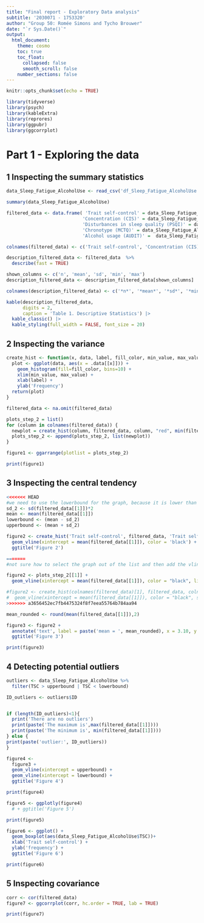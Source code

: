 ```yaml
---
title: "Final report - Exploratory Data analysis"
subtitle: '2030071 - 1753320'
author: "Group 50: Romée Simons and Tycho Brouwer"
date: "`r Sys.Date()`"
output:
  html_document:
    theme: cosmo
    toc: true
    toc_float:
      collapsed: false
      smooth_scroll: false
    number_sections: false
---
```


```r
knitr::opts_chunk$set(echo = TRUE)

library(tidyverse)
library(psych)
library(kableExtra)
library(reprores)
library(ggpubr)
library(ggcorrplot)
```

# Part 1 - Exploring the data
## 1 Inspecting the summary statistics

```r
data_Sleep_Fatigue_AlcoholUse <- read_csv('df_Sleep_Fatigue_AlcoholUse.csv', show_col_types = FALSE) 

summary(data_Sleep_Fatigue_AlcoholUse)

```

```r
filtered_data <- data.frame( 'Trait self-control' = data_Sleep_Fatigue_AlcoholUse$TSC,
                            'Concentration (CIS)' = data_Sleep_Fatigue_AlcoholUse$CIS_Concentration, 
                            'Disturbances in sleep quality (PSQI)' = data_Sleep_Fatigue_AlcoholUse$PSQI_GlobalScore, 
                            'Chronotype (MCTQ)' = data_Sleep_Fatigue_AlcoholUse$MCTQ_MSFsc, 
                            'Alcohol usage (AUDIT)' =  data_Sleep_Fatigue_AlcoholUse$AUDIT_Score)

colnames(filtered_data) <- c('Trait self-control', 'Concentration (CIS)', 'Disturbances in sleep quality (PSQI)', 'Chronotype (MCTQ)', 'Alcohol usage (AUDIT)')

description_filtered_data <- filtered_data  %>%
  describe(fast = TRUE)

shown_columns <- c('n', 'mean', 'sd', 'min', 'max')
description_filtered_data <- description_filtered_data[shown_columns]

colnames(description_filtered_data) <- c('*n*', '*mean*', '*sd*', '*min*', '*max*')

kable(description_filtered_data,
      digits = 2,
      caption = 'Table 1. Descriptive Statistics') |>
  kable_classic() |>
  kable_styling(full_width = FALSE, font_size = 20)
```

## 2 Inspecting the variance

```r
create_hist <- function(x, data, label, fill_color, min_value, max_value) {
  plot <- ggplot(data, aes(x = .data[[x]])) + 
    geom_histogram(fill=fill_color, bins=10) +
    xlim(min_value, max_value) +
    xlab(label) + 
    ylab('Frequency')
  return(plot)
}

filtered_data <- na.omit(filtered_data)

plots_step_2 = list()
for (column in colnames(filtered_data)) {
  newplot = create_hist(column, filtered_data, column, "red", min(filtered_data[column]), max(filtered_data[column]))
  plots_step_2 <- append(plots_step_2, list(newplot))
}

figure1 <- ggarrange(plotlist = plots_step_2)

print(figure1)

```

## 3 Inspecting the central tendency

```r
<<<<<<< HEAD
#we need to use the lowerbound for the graph, because it is lower than the minimum value
sd_2 <- sd(filtered_data[[1]])*2
mean <- mean(filtered_data[[1]])
lowerbound <- (mean - sd_2)
upperbound <- (mean + sd_2)

figure2 <- create_hist('Trait self-control', filtered_data, 'Trait self-control', 'red', lowerbound, max(filtered_data[[1]])) +
  geom_vline(xintercept = mean(filtered_data[[1]]), color = 'black') +
  ggtitle('Figure 2')

=======
#not sure how to select the graph out of the list and then add the vline (I think this is what you wanted?)

figure2 <- plots_step_2[[1]] +
  geom_vline(xintercept = mean(filtered_data[[1]]), color = "black", linewidth = 1)

#figure2 <- create_hist(colnames(filtered_data)[1], filtered_data, colnames(filtered_data)[1], 'red', min(filtered_data[[1]]), max(filtered_data[[1]])) +
#  geom_vline(xintercept = mean(filtered_data[[1]]), color = "black", size = 1)
>>>>>>> a3656452ec7fb4475324f8f7eea55764b784aa94
```

```r
mean_rounded <- round(mean(filtered_data[[1]]),2)

figure3 <- figure2 +
  annotate('text', label = paste('mean = ', mean_rounded), x = 3.10, y = 21) +
  ggtitle('Figure 3')

print(figure3)
```

## 4 Detecting potential outliers

```r

outliers <- data_Sleep_Fatigue_AlcoholUse %>%
  filter(TSC > upperbound | TSC < lowerbound)

ID_outliers <- outliers$ID


if (length(ID_outliers)<1){
  print('There are no outliers')
  print(paste('The maximum is',max(filtered_data[[1]])))
  print(paste('The minimum is', min(filtered_data[[1]])))
} else {
print(paste('outlier:', ID_outliers))
}

```

```r
figure4 <- 
  figure3 +
  geom_vline(xintercept = upperbound) +
  geom_vline(xintercept = lowerbound) +
  ggtitle('Figure 4')

print(figure4)
```

```r
figure5 <- ggplotly(figure4)
  # + ggtitle('Figure 5')

print(figure5)
```

```r
figure6 <- ggplot() +
  geom_boxplot(aes(data_Sleep_Fatigue_AlcoholUse$TSC))+
  xlab('Trait self-control') +
  ylab('frequency') +
  ggtitle('Figure 6')

print(figure6)
```

## 5 Inspecting covariance

```r
corr <- cor(filtered_data)
figure7 <- ggcorrplot(corr, hc.order = TRUE, lab = TRUE)

print(figure7)

```











